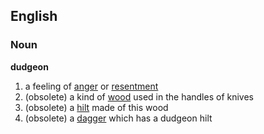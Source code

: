 ==English==
=== Noun ===
'''dudgeon'''
# a feeling of [[anger]] or [[resentment]]
# (obsolete) a kind of [[wood]] used in the handles of knives 
# (obsolete) a [[hilt]] made of this wood
# (obsolete) a [[dagger]] which has a dudgeon hilt